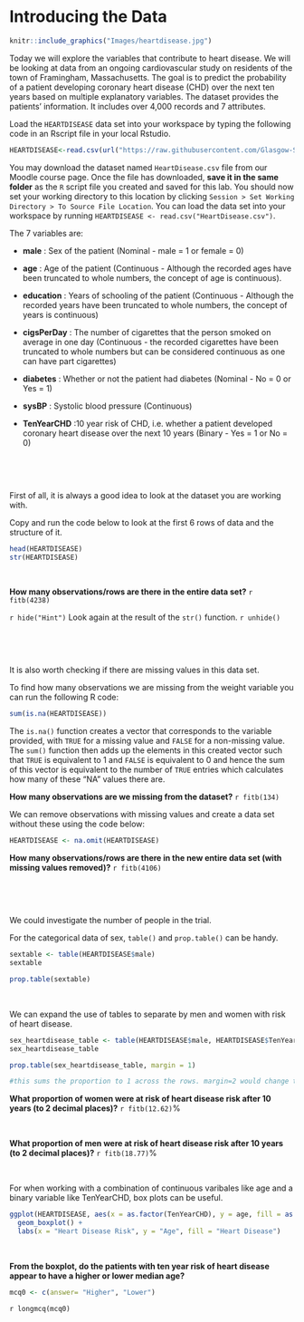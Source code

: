 # Introducing the Data

```r
knitr::include_graphics("Images/heartdisease.jpg")
```

Today we will explore the variables that contribute to heart disease. We will be looking at data from an ongoing cardiovascular study on residents of the town of Framingham, Massachusetts. The goal is to predict the probability of a patient developing coronary heart disease (CHD) over the next ten years based on multiple explanatory variables. The dataset provides the patients’ information. It includes over 4,000 records and 7 attributes.

Load the `HEARTDISEASE` data set into your workspace by typing the following code in an Rscript file in your local Rstudio.

```r
HEARTDISEASE<-read.csv(url("https://raw.githubusercontent.com/Glasgow-Stats-L1-L2/S1Z_Lab5/main/HeartDisease.csv"))
```

You may download the dataset named `HeartDisease.csv` file from our Moodle course page. Once the file has downloaded, **save it in the same folder** as the `R` script file you created and saved for this lab. You should now set your working directory to this location by clicking `Session > Set Working Directory > To Source File Location`. You can load the data set into your workspace by running `HEARTDISEASE <- read.csv("HeartDisease.csv")`. 

The 7 variables are:

* **male** : Sex of the patient (Nominal - male = 1 or female = 0) 

* **age** : Age of the patient (Continuous - Although the recorded ages have been truncated to whole numbers, the concept of age is continuous).	

* **education** : Years of schooling of the patient (Continuous - Although the recorded years have been truncated to whole numbers, the concept of years is continuous)

* **cigsPerDay** : The number of cigarettes that the person smoked on average in one day (Continuous - the recorded cigarettes have been truncated to whole numbers but can be considered continuous as one can have part cigarettes)

* **diabetes** : Whether or not the patient had diabetes (Nominal - No = 0 or Yes = 1)

* **sysBP** : Systolic blood pressure (Continuous)

* **TenYearCHD** :10 year risk of CHD, i.e. whether a patient developed coronary heart disease over the next 10 years (Binary - Yes = 1 or No = 0)

<br>

<br>

First of all, it is always a good idea to look at the dataset you are working with.

Copy and run the code below to look at the first 6 rows of data and the structure of it.

```r
head(HEARTDISEASE)
str(HEARTDISEASE)
```

<br>

**How many observations/rows are there in the entire data set?**
`r fitb(4238)`

`r hide("Hint")`
Look again at the result of the `str()` function.
`r unhide()`

<br>

<br>


It is also worth checking if there are missing values in this data set.

To find how many observations we are missing from the weight variable you can run the following R code:

```r
sum(is.na(HEARTDISEASE))
```

The `is.na()` function creates a vector that corresponds to the variable provided, with `TRUE` for a missing value and `FALSE` for a non-missing value. The `sum()` function then adds up the elements in this created vector such that `TRUE` is equivalent to 1 and `FALSE` is equivalent to 0 and hence the sum of this vector is equivalent to the number of `TRUE` entries which calculates how many of these "NA" values there are.


**How many observations are we missing from the dataset?**
`r fitb(134)`




We can remove observations with missing values and create a data set without these using the code below:

```r
HEARTDISEASE <- na.omit(HEARTDISEASE)
```



**How many observations/rows are there in the new entire data set (with missing values removed)?**
`r fitb(4106)`


<br>

<br>

We could investigate the number of people in the trial.

For the categorical data of sex, `table()` and `prop.table()` can be handy.
```r
sextable <- table(HEARTDISEASE$male)
sextable
```
```r
prop.table(sextable)
```

<br>

We can expand the use of tables to separate by men and women with risk of heart disease.

```r
sex_heartdisease_table <- table(HEARTDISEASE$male, HEARTDISEASE$TenYearCHD, dnn = c("male","TenYearCHD"))
sex_heartdisease_table
```

```r
prop.table(sex_heartdisease_table, margin = 1) 

#this sums the proportion to 1 across the rows. margin=2 would change this to across the columns.
```

**What proportion of women were at risk of heart disease risk after 10 years (to 2 decimal places)?**
`r fitb(12.62)`%

<br>

**What proportion of men were at risk of heart disease risk after 10 years (to 2 decimal places)?**
`r fitb(18.77)`%


<br>

For when working with a combination of continuous varibales like age and a binary variable like TenYearCHD, box plots can be useful.

```r
ggplot(HEARTDISEASE, aes(x = as.factor(TenYearCHD), y = age, fill = as.factor(TenYearCHD))) +
  geom_boxplot() +
  labs(x = "Heart Disease Risk", y = "Age", fill = "Heart Disease")
```

<br>

**From the boxplot, do the patients with ten year risk of heart disease appear to have a higher or lower median age? **
```r
mcq0 <- c(answer= "Higher", "Lower")
```
`r longmcq(mcq0)`


